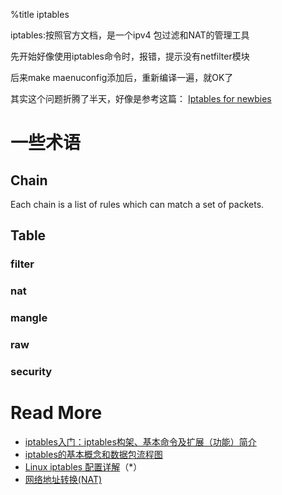 %title iptables

iptables:按照官方文档，是一个ipv4 包过滤和NAT的管理工具


先开始好像使用iptables命令时，报错，提示没有netfilter模块

后来make maenuconfig添加后，重新编译一遍，就OK了

其实这个问题折腾了半天，好像是参考这篇：
[[http://en.gentoo-wiki.com/wiki/HOWTO_Iptables_for_newbies|Iptables for newbies]]

= 一些术语 =
== Chain ==
Each chain is a list of rules which can match a set of packets.

== Table ==
=== filter ===
=== nat ===
=== mangle ===
=== raw ===
===security ===



= Read More =
* [[http://lesca.me/archives/iptables-architecture-commands-extensions.html|iptables入门：iptables构架、基本命令及扩展（功能）简介]] 
* [[http://www.ha97.com/4093.html|iptables的基本概念和数据包流程图]]
* [[http://www.21andy.com/blog/20120528/2043.html|Linux iptables 配置详解]]（*）
* [[http://zh.wikipedia.org/wiki/%E7%BD%91%E7%BB%9C%E5%9C%B0%E5%9D%80%E8%BD%AC%E6%8D%A2|网络地址转换(NAT)]]
